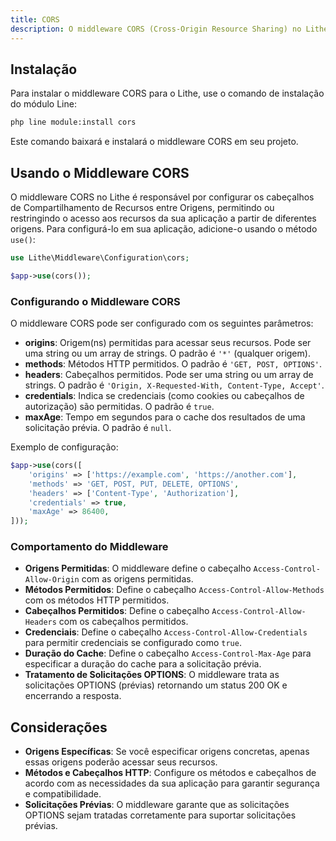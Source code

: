 ```yaml
---
title: CORS  
description: O middleware CORS (Cross-Origin Resource Sharing) no Lithe configura os cabeçalhos CORS para permitir ou restringir o acesso a recursos de diferentes origens.  
---
```


## Instalação

Para instalar o middleware CORS para o Lithe, use o comando de instalação do módulo Line:

```bash
php line module:install cors
```

Este comando baixará e instalará o middleware CORS em seu projeto.

## Usando o Middleware CORS

O middleware CORS no Lithe é responsável por configurar os cabeçalhos de Compartilhamento de Recursos entre Origens, permitindo ou restringindo o acesso aos recursos da sua aplicação a partir de diferentes origens. Para configurá-lo em sua aplicação, adicione-o usando o método `use()`:

```php
use Lithe\Middleware\Configuration\cors;

$app->use(cors());
```

### Configurando o Middleware CORS

O middleware CORS pode ser configurado com os seguintes parâmetros:

- **origins**: Origem(ns) permitidas para acessar seus recursos. Pode ser uma string ou um array de strings. O padrão é `'*'` (qualquer origem).
- **methods**: Métodos HTTP permitidos. O padrão é `'GET, POST, OPTIONS'`.
- **headers**: Cabeçalhos permitidos. Pode ser uma string ou um array de strings. O padrão é `'Origin, X-Requested-With, Content-Type, Accept'`.
- **credentials**: Indica se credenciais (como cookies ou cabeçalhos de autorização) são permitidas. O padrão é `true`.
- **maxAge**: Tempo em segundos para o cache dos resultados de uma solicitação prévia. O padrão é `null`.

Exemplo de configuração:

```php
$app->use(cors([
    'origins' => ['https://example.com', 'https://another.com'],
    'methods' => 'GET, POST, PUT, DELETE, OPTIONS',
    'headers' => ['Content-Type', 'Authorization'],
    'credentials' => true,
    'maxAge' => 86400,
]));
```

### Comportamento do Middleware

- **Origens Permitidas**: O middleware define o cabeçalho `Access-Control-Allow-Origin` com as origens permitidas.
- **Métodos Permitidos**: Define o cabeçalho `Access-Control-Allow-Methods` com os métodos HTTP permitidos.
- **Cabeçalhos Permitidos**: Define o cabeçalho `Access-Control-Allow-Headers` com os cabeçalhos permitidos.
- **Credenciais**: Define o cabeçalho `Access-Control-Allow-Credentials` para permitir credenciais se configurado como `true`.
- **Duração do Cache**: Define o cabeçalho `Access-Control-Max-Age` para especificar a duração do cache para a solicitação prévia.
- **Tratamento de Solicitações OPTIONS**: O middleware trata as solicitações OPTIONS (prévias) retornando um status 200 OK e encerrando a resposta.

## Considerações

- **Origens Específicas**: Se você especificar origens concretas, apenas essas origens poderão acessar seus recursos.
- **Métodos e Cabeçalhos HTTP**: Configure os métodos e cabeçalhos de acordo com as necessidades da sua aplicação para garantir segurança e compatibilidade.
- **Solicitações Prévias**: O middleware garante que as solicitações OPTIONS sejam tratadas corretamente para suportar solicitações prévias.
